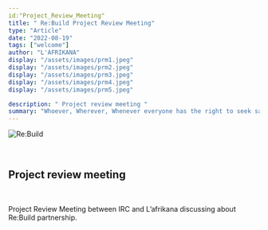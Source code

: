 ```yaml
---
id:"Project_Review_Meeting"
title: " Re:Build Project Review Meeting"
type: "Article"
date: "2022-08-19"
tags: ["welcome"]
author: "L'AFRIKANA"
display: "/assets/images/prm1.jpeg"
display: "/assets/images/prm2.jpeg"
display: "/assets/images/prm3.jpeg"
display: "/assets/images/prm4.jpeg"
display: "/assets/images/prm5.jpeg"

description: " Project review meeting "
summary: "Whoever, Wherever, Whenever everyone has the right to seek safety"
---
```


![Re:Build](/assets/images/prm1.jpeg)

<br/>

## **Project review meeting**

<br/>

Project Review Meeting between IRC and L’afrikana discussing about Re:Build partnership.

<br/>



